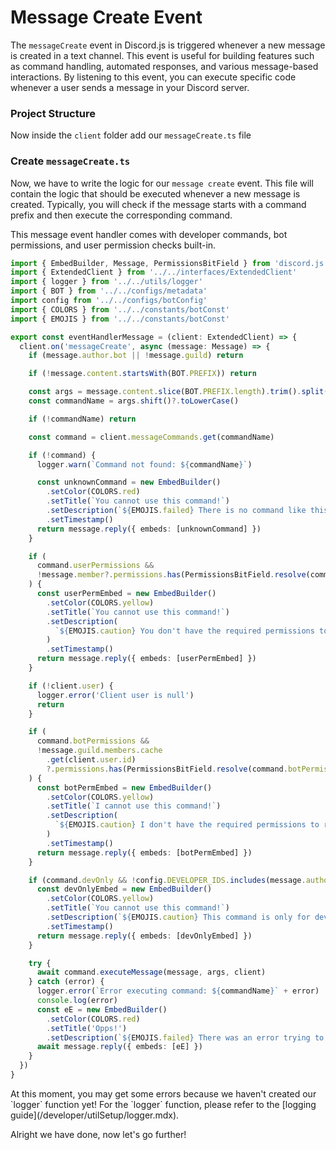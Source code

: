 
# Message Create Event

The `messageCreate` event in Discord.js is triggered whenever a new message is created in a text channel. This event is useful for building features such as command handling, automated responses, and various message-based interactions. By listening to this event, you can execute specific code whenever a user sends a message in your Discord server.

<Steps>

### Project Structure

Now inside the `client` folder add our `messageCreate.ts` file

<FileTree>
  <FileTree.Folder name="src" defaultOpen>
    <FileTree.Folder name="events" defaultOpen>
      <FileTree.Folder name="client" defaultOpen>
        <FileTree.File name="ready.ts" />
        <FileTree.File name="messageCreate.ts" />
      </FileTree.Folder>
    </FileTree.Folder>
  </FileTree.Folder>
</FileTree>

### Create `messageCreate.ts`

Now, we have to write the logic for our `message create` event. This file will contain the logic that should be executed whenever a new message is created. Typically, you will check if the message starts with a command prefix and then execute the corresponding command.

<Callout type="info">
  This message event handler comes with developer commands, bot permissions, and user permission
  checks built-in.
</Callout>

```ts copy showLineNumbers filename="src/events/client/messageCreate.ts"
import { EmbedBuilder, Message, PermissionsBitField } from 'discord.js'
import { ExtendedClient } from '../../interfaces/ExtendedClient'
import { logger } from '../../utils/logger'
import { BOT } from '../../configs/metadata'
import config from '../../configs/botConfig'
import { COLORS } from '../../constants/botConst'
import { EMOJIS } from '../../constants/botConst'

export const eventHandlerMessage = (client: ExtendedClient) => {
  client.on('messageCreate', async (message: Message) => {
    if (message.author.bot || !message.guild) return

    if (!message.content.startsWith(BOT.PREFIX)) return

    const args = message.content.slice(BOT.PREFIX.length).trim().split(/ +/g)
    const commandName = args.shift()?.toLowerCase()

    if (!commandName) return

    const command = client.messageCommands.get(commandName)

    if (!command) {
      logger.warn(`Command not found: ${commandName}`)

      const unknownCommand = new EmbedBuilder()
        .setColor(COLORS.red)
        .setTitle(`You cannot use this command!`)
        .setDescription(`${EMOJIS.failed} There is no command like this`)
        .setTimestamp()
      return message.reply({ embeds: [unknownCommand] })
    }

    if (
      command.userPermissions &&
      !message.member?.permissions.has(PermissionsBitField.resolve(command.userPermissions))
    ) {
      const userPermEmbed = new EmbedBuilder()
        .setColor(COLORS.yellow)
        .setTitle(`You cannot use this command!`)
        .setDescription(
          `${EMOJIS.caution} You don't have the required permissions to use this command`,
        )
        .setTimestamp()
      return message.reply({ embeds: [userPermEmbed] })
    }

    if (!client.user) {
      logger.error('Client user is null')
      return
    }

    if (
      command.botPermissions &&
      !message.guild.members.cache
        .get(client.user.id)
        ?.permissions.has(PermissionsBitField.resolve(command.botPermissions))
    ) {
      const botPermEmbed = new EmbedBuilder()
        .setColor(COLORS.yellow)
        .setTitle(`I cannot use this command!`)
        .setDescription(
          `${EMOJIS.caution} I don't have the required permissions to run this command`,
        )
        .setTimestamp()
      return message.reply({ embeds: [botPermEmbed] })
    }

    if (command.devOnly && !config.DEVELOPER_IDS.includes(message.author.id)) {
      const devOnlyEmbed = new EmbedBuilder()
        .setColor(COLORS.yellow)
        .setTitle(`You cannot use this command!`)
        .setDescription(`${EMOJIS.caution} This command is only for developers`)
        .setTimestamp()
      return message.reply({ embeds: [devOnlyEmbed] })
    }

    try {
      await command.executeMessage(message, args, client)
    } catch (error) {
      logger.error(`Error executing command: ${commandName}` + error)
      console.log(error)
      const eE = new EmbedBuilder()
        .setColor(COLORS.red)
        .setTitle('Opps!')
        .setDescription(`${EMOJIS.failed} There was an error trying to run that command!`)
      await message.reply({ embeds: [eE] })
    }
  })
}
```

<Callout type="error">
  At this moment, you may get some errors because we haven't created our `logger` function yet! For
  the `logger` function, please refer to the [logging guide](/developer/utilSetup/logger.mdx).
</Callout>

</Steps>

Alright we have done, now let's go further!
